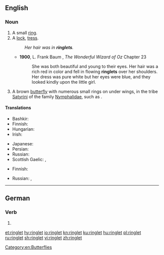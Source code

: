 ==English==
{{wikipedia}}

===Noun===
{{en-noun}}

# A small [[ring]].
# A [[lock]], [[tress]].
#: ''Her hair was in '''ringlets'''.''
#* '''1900''', L. Frank Baum , ''The Wonderful Wizard of Oz'' Chapter 23
#*: She was both beautiful and young to their eyes. Her hair was a rich red in color and fell in flowing '''ringlets''' over her shoulders. Her dress was pure white but her eyes were blue, and they looked kindly upon the little girl.
# A brown [[butterfly]] with numerous small rings on under wings, in the tribe [[Satyrini]] of the family [[Nymphalidae]], such as {{taxlink|Aphantopus hyperantus|species|noshow=1|ver=160930}}.

====Translations====
{{trans-top|lock, tress}}
* Bashkir: {{t|ba|бөҙрә|sc=Cyrl}}
* Finnish: {{t+|fi|kihara}}
* Hungarian: {{t+|hu|lokni}}
* Irish: {{t|ga|búcla|m}}
{{trans-mid}}
* Japanese: {{t+|ja|巻き毛|tr=makige|sc=Jpan}}
* Persian: {{t+|fa|مرغول|tr=marğul|sc=fa-Arab}}
* Russian: {{t+|ru|ло́кон|m}}
* Scottish Gaelic: {{t|gd|cuach|f}}, {{t|gd|snìomh|m}}
{{trans-bottom}}
{{trans-top|butterfly}}
* Finnish: {{t|fi|heinäperhonen}}
{{trans-mid}}
* Russian: {{t|ru|глазо́к цвето́чный|m}}, {{t|ru|глазо́к чёрно-бу́рый|m}}
{{trans-bottom}}

[[Category:en:Butterflies]]

----

==German==

===Verb===
{{head|de|verb form}}
# {{de-verb form of|ringeln|2|p|k1}}

[[et:ringlet]]
[[hy:ringlet]]
[[io:ringlet]]
[[kn:ringlet]]
[[ku:ringlet]]
[[hu:ringlet]]
[[pl:ringlet]]
[[ru:ringlet]]
[[sh:ringlet]]
[[vi:ringlet]]
[[zh:ringlet]]